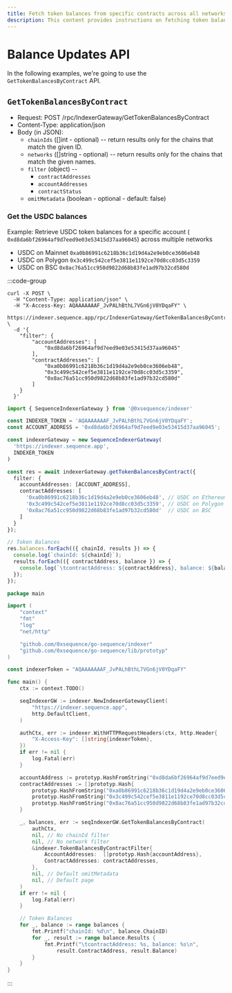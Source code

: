 ```yaml
---
title: Fetch token balances from specific contracts across all networks.
description: This content provides instructions on fetching token balances from specific contracts.
---
```


# Balance Updates API

In the following examples, we're going to use the `GetTokenBalancesByContract`
API.

## `GetTokenBalancesByContract`

* Request: POST /rpc/IndexerGateway/GetTokenBalancesByContract
* Content-Type: application/json
* Body (in JSON):
  * `chainIds` ([]int - optional) -- return results only for the chains that match the given ID.
  * `networks` ([]string - optional) -- return results only for the chains that match the given names.
  * `filter` (object) -- 
    - `contractAddresses`
    - `accountAddresses`
    - `contractStatus`
  * `omitMetadata` (boolean - optional - default: false)

### Get the USDC balances 

Example: Retrieve USDC token balances for a specific account (
`0xd8da6bf26964af9d7eed9e03e53415d37aa96045`) across multiple networks

* USDC on Mainnet `0xa0b86991c6218b36c1d19d4a2e9eb0ce3606eb48`
* USDC on Polygon `0x3c499c542cef5e3811e1192ce70d8cc03d5c3359`
* USDC on BSC `0x8ac76a51cc950d9822d68b83fe1ad97b32cd580d`

:::code-group

```shell [Curl]
curl -X POST \
  -H "Content-Type: application/json" \
  -H "X-Access-Key: AQAAAAAAAF_JvPALhBthL7VGn6jV0YDqaFY" \
  https://indexer.sequence.app/rpc/IndexerGateway/GetTokenBalancesByContract \
  -d '{
    "filter": {
        "accountAddresses": [
            "0xd8da6bf26964af9d7eed9e03e53415d37aa96045"
        ],
        "contractAddresses": [
            "0xa0b86991c6218b36c1d19d4a2e9eb0ce3606eb48",
            "0x3c499c542cef5e3811e1192ce70d8cc03d5c3359",
            "0x8ac76a51cc950d9822d68b83fe1ad97b32cd580d"
        ]
    }
  }'
```

```ts [Typescript]
import { SequenceIndexerGateway } from '@0xsequence/indexer'

const INDEXER_TOKEN = 'AQAAAAAAAF_JvPALhBthL7VGn6jV0YDqaFY';
const ACCOUNT_ADDRESS = '0xd8da6bf26964af9d7eed9e03e53415d37aa96045';

const indexerGateway = new SequenceIndexerGateway(
  'https://indexer.sequence.app',
  INDEXER_TOKEN
)

const res = await indexerGateway.getTokenBalancesByContract({
  filter: {
    accountAddresses: [ACCOUNT_ADDRESS],
    contractAddresses: [
      '0xa0b86991c6218b36c1d19d4a2e9eb0ce3606eb48', // USDC on Ethereum
      '0x3c499c542cef5e3811e1192ce70d8cc03d5c3359', // USDC on Polygon
      '0x8ac76a51cc950d9822d68b83fe1ad97b32cd580d'  // USDC on BSC
    ]
  }
});

// Token Balances
res.balances.forEach(({ chainId, results }) => {
  console.log(`chainId: ${chainId}`);
  results.forEach(({ contractAddress, balance }) => {
    console.log(`\tcontractAddress: ${contractAddress}, balance: ${balance}`);
  });
});
```

```go [Go]
package main

import (
	"context"
	"fmt"
	"log"
	"net/http"

	"github.com/0xsequence/go-sequence/indexer"
	"github.com/0xsequence/go-sequence/lib/prototyp"
)

const indexerToken = "AQAAAAAAAF_JvPALhBthL7VGn6jV0YDqaFY"

func main() {
	ctx := context.TODO()

	seqIndexerGW := indexer.NewIndexerGatewayClient(
		"https://indexer.sequence.app",
		http.DefaultClient,
	)

	authCtx, err := indexer.WithHTTPRequestHeaders(ctx, http.Header{
		"X-Access-Key": []string{indexerToken},
	})
	if err != nil {
		log.Fatal(err)
	}

	accountAddress := prototyp.HashFromString("0xd8da6bf26964af9d7eed9e03e53415d37aa96045")
	contractAddresses := []prototyp.Hash{
		prototyp.HashFromString("0xa0b86991c6218b36c1d19d4a2e9eb0ce3606eb48"), // USDC on Ethereum
		prototyp.HashFromString("0x3c499c542cef5e3811e1192ce70d8cc03d5c3359"), // USDC on Polygon
		prototyp.HashFromString("0x8ac76a51cc950d9822d68b83fe1ad97b32cd580d"), // USDC on BSC
	}

	_, balances, err := seqIndexerGW.GetTokenBalancesByContract(
		authCtx,
		nil, // No chainId filter
		nil, // No network filter
		&indexer.TokenBalancesByContractFilter{
			AccountAddresses:  []prototyp.Hash{accountAddress},
			ContractAddresses: contractAddresses,
		},
		nil, // Default omitMetadata
		nil, // Default page
	)
	if err != nil {
		log.Fatal(err)
	}

	// Token Balances
	for _, balance := range balances {
		fmt.Printf("chainId: %d\n", balance.ChainID)
		for _, result := range balance.Results {
			fmt.Printf("\tcontractAddress: %s, balance: %s\n",
				result.ContractAddress, result.Balance)
		}
	}
}
```
:::
